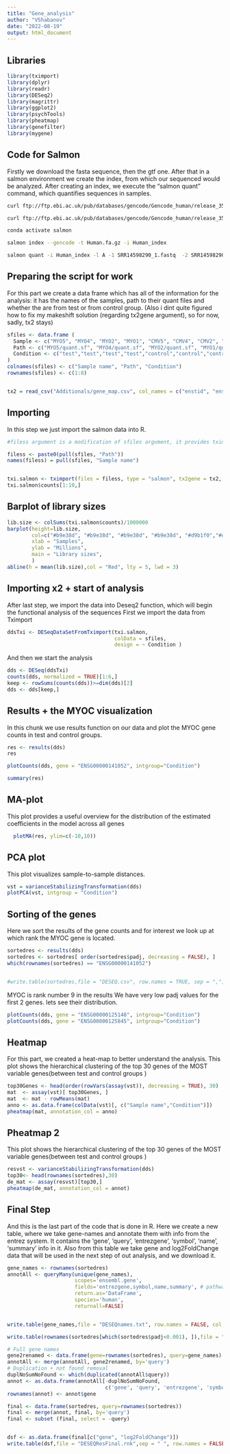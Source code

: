 ---
title: "Gene_analysis"
author: "VShabanov"
date: "2022-08-19"
output: html_document
---

## Libraries

```{r}
library(tximport)
library(dplyr)
library(readr)
library(DESeq2)
library(magrittr)
library(ggplot2)
library(psychTools)
library(pheatmap)
library(genefilter)
library(mygene)
```

## Code for Salmon

Firstly we download the fasta sequence, then the gtf one. After that in a salmon environment we create the index, from which our sequenced would be analyzed. After creating an index, we execute the "salmon quant" command, which quantifies sequences in samples.

```{bash}
curl ftp://ftp.ebi.ac.uk/pub/databases/gencode/Gencode_human/release_35/gencode.v35.transcripts.fa.gz -o Human.fa.gz

curl ftp://ftp.ebi.ac.uk/pub/databases/gencode/Gencode_human/release_35/gencode.v35.primary_assembly.annotation.gtf.gz -o Human.gtf.gz

conda activate salmon

salmon index --gencode -t Human.fa.gz -i Human_index 

salmon quant -i Human_index -l A -1 SRR14598290_1.fastq  -2 SRR14598290_2.fastq -p 16 --validateMappings -o SRR14598290 -g %Use the GTF file%
```

## Preparing the script for work

For this part we create a data frame which has all of the information for the analysis: it has the names of the samples, path to their quant files and whether the are from test or from control group. (Also i dint quite figured how to fix my makeshift solution (regarding tx2gene argument), so for now, sadly, tx2 stays)

```{r}
sfiles <- data.frame (
  Sample <- c("MYO5", "MYO4", "MYO2", "MYO1", "CMV5", "CMV4", "CMV2", "CMV1"),
  Path <- c("MYO5/quant.sf", "MYO4/quant.sf", "MYO2/quant.sf", "MYO1/quant.sf", "CMV5/quant.sf", "CMV4/quant.sf", "CMV2/quant.sf", "CMV1/quant.sf"),
  Condition <- c("test","test","test","test","control","control","control","control")
)
colnames(sfiles) <- c("Sample name", "Path", "Condition")
rownames(sfiles) <- c(1:8)


tx2 = read_csv("Additionals/gene_map.csv", col_names = c("enstid", "ensgid"))

```

## Importing

In this step we just import the salmon data into R.

```{r}

#filess argument is a modification of sfiles argument, it provides tximport with paths to the files and gives samples their name

filess <- paste0(pull(sfiles, "Path"))
names(filess) = pull(sfiles, "Sample name")


txi.salmon <- tximport(files = filess, type = "salmon", tx2gene = tx2, ignoreTxVersion = TRUE, geneIdCol = 'Name')
txi.salmon$counts[1:10,]

```

## Barplot of library sizes

```{r}
lib.size <- colSums(txi.salmon$counts)/1000000
barplot(height=lib.size,
        col=c("#b9e38d", "#b9e38d", "#b9e38d", "#b9e38d", "#d9b1f0","#d9b1f0","#d9b1f0","#d9b1f0"),
        xlab = "Samples",
        ylab = "Millions",
        main = "Library sizes",
        )
abline(h = mean(lib.size),col = "Red", lty = 5, lwd = 3)
```

## Importing x2 + start of analysis

After last step, we import the data into Deseq2 function, which will begin the functional analysis of the sequences First we import the data from Tximport

```{r}

ddsTxi <- DESeqDataSetFromTximport(txi.salmon,
                                   colData = sfiles,
                                   design = ~ Condition )


```

And then we start the analysis

```{r}


dds <- DESeq(ddsTxi)
counts(dds, normalized = TRUE)[1:6,]
keep <- rowSums(counts(dds))>=dim(dds)[2]
dds <- dds[keep,]

```

## Results + the MYOC visualization

In this chunk we use results function on our data and plot the MYOC gene counts in test and control groups.

```{r}

res <- results(dds)
res

plotCounts(dds, gene = "ENSG00000141052", intgroup="Condition")

summary(res)

```

## MA-plot

This plot provides a useful overview for the distribution of the estimated coefficients in the model across all genes

```{r}
  plotMA(res, ylim=c(-10,10))
```

## PCA plot

This plot visualizes sample-to-sample distances.

```{r}
vst = varianceStabilizingTransformation(dds)
plotPCA(vst, intgroup = "Condition")

```

## Sorting of the genes

Here we sort the results of the gene counts and for interest we look up at which rank the MYOC gene is located.

```{r}

sortedres <- results(dds)
sortedres <- sortedres[ order(sortedres$padj, decreasing = FALSE), ]
which(rownames(sortedres) == "ENSG00000141052") 


#write.table(sortedres,file = "DESEQ.csv", row.names = TRUE, sep = ",")

```

MYOC is rank number 9 in the results We have very low padj values for the first 2 genes. lets see their distribution.

```{r}
plotCounts(dds, gene = "ENSG00000125148", intgroup="Condition")
plotCounts(dds, gene = "ENSG00000125845", intgroup="Condition")

```

## Heatmap

For this part, we created a heat-map to better understand the analysis. This plot shows the hierarchical clustering of the top 30 genes of the MOST variable genes(between test and control groups )

```{r}
top30Genes <- head(order(rowVars(assay(vst)), decreasing = TRUE), 30)
mat  <- assay(vst)[ top30Genes, ]
mat  <- mat - rowMeans(mat)
anno <- as.data.frame(colData(vst)[, c("Sample name","Condition")])
pheatmap(mat, annotation_col = anno)
```

## Pheatmap 2

This plot shows the hierarchical clustering of the top 30 genes of the MOST variable genes(between test and control groups )

```{r}
resvst <- varianceStabilizingTransformation(dds)
top30<- head(rownames(sortedres),30)
de_mat <- assay(resvst)[top30,]
pheatmap(de_mat, annotation_col = annot)
```

## Final Step

And this is the last part of the code that is done in R. Here we create a new table, where we take gene-names and annotate them with info from the entrez system. It contains the 'gene', 'query', 'entrezgene', 'symbol', 'name', 'summary' info in it. Also from this table we take gene and log2FoldChange data that will be used in the next step of out analysis, and we download it.

```{r}
gene_names <- rownames(sortedres)
annotAll <- queryMany(unique(gene_names),
                      scopes='ensembl.gene',
                      fields='entrezgene,symbol,name,summary', # pathway.kegg.id,go
                      return.as='DataFrame',
                      species='human',
                      returnall=FALSE)


write.table(gene_names,file = "DESEQnames.txt", row.names = FALSE, col.names = FALSE, quote = FALSE)

write.table(rownames(sortedres[which(sortedres$padj<0.001), ]),file = "DESEQSignnames.txt", row.names = FALSE, col.names = FALSE, quote = FALSE)

# Full gene names
gene2renamed <- data.frame(gene=rownames(sortedres), query=gene_names)
annotAll <- merge(annotAll, gene2renamed, by='query')
# Duplication + not found removal
duplNoSumNoFound <- which(duplicated(annotAll$query))
annot <- as.data.frame(annotAll[-duplNoSumNoFound,
                                c('gene', 'query', 'entrezgene', 'symbol', 'name', 'summary')])
rownames(annot) <- annot$gene

final <- data.frame(sortedres, query=rownames(sortedres))
final <- merge(annot, final, by='query')
final <- subset (final, select = -query)


dsf <- as.data.frame(final[c("gene", "log2FoldChange")])
write.table(dsf,file = "DESEQResFinal.rnk",sep = " ", row.names = FALSE, col.names = FALSE, quote = FALSE)
```

